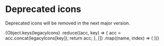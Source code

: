 

<Meta title="Deprecated/Icons" />

# Deprecated icons

Deprecated icons will be removed in the next major version.

<IconGallery>
	{Object.keys(legacyIcons)
		.reduce((acc, key) => {
			acc = acc.concat(legacyIcons[key]);
			return acc;
		}, [])
		.map((name, index) => (
			<IconItem key={index} name={name}>
				<Icon name={name} />
			</IconItem>
		))}
</IconGallery>
